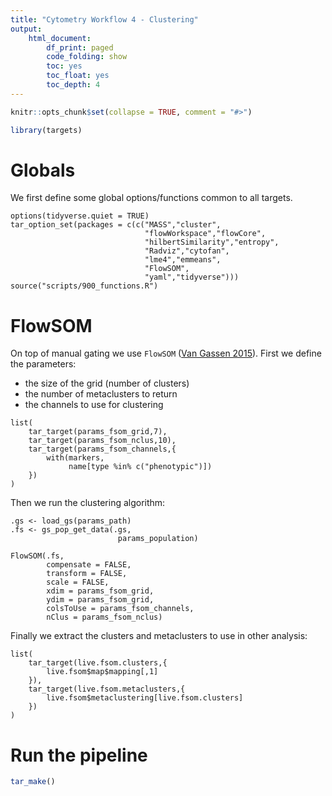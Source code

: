 ```yaml
---
title: "Cytometry Workflow 4 - Clustering"
output: 
    html_document:
        df_print: paged
        code_folding: show
        toc: yes
        toc_float: yes
        toc_depth: 4
---
```


```r
knitr::opts_chunk$set(collapse = TRUE, comment = "#>")
```

```r
library(targets)
```

# Globals

We first define some global options/functions common to all targets.

```targets
options(tidyverse.quiet = TRUE)
tar_option_set(packages = c(c("MASS","cluster",
                              "flowWorkspace","flowCore",
                              "hilbertSimilarity","entropy",
                              "Radviz","cytofan",
                              "lme4","emmeans",
                              "FlowSOM",
                              "yaml","tidyverse")))
source("scripts/900_functions.R")
```

# FlowSOM

On top of manual gating we use `FlowSOM` ([Van Gassen 2015](https://doi.org/10.1002/cyto.a.22625)). First we define the parameters:

 - the size of the grid (number of clusters)
 - the number of metaclusters to return
 - the channels to use for clustering
 
```targets
list(
    tar_target(params_fsom_grid,7),
    tar_target(params_fsom_nclus,10),
    tar_target(params_fsom_channels,{
        with(markers,
             name[type %in% c("phenotypic")])
    })
)
```

Then we run the clustering algorithm:

```targets
.gs <- load_gs(params_path)
.fs <- gs_pop_get_data(.gs,
                        params_population)

FlowSOM(.fs,
        compensate = FALSE,
        transform = FALSE,
        scale = FALSE,
        xdim = params_fsom_grid, 
        ydim = params_fsom_grid,
        colsToUse = params_fsom_channels,
        nClus = params_fsom_nclus)
```

Finally we extract the clusters and metaclusters to use in other analysis:

```targets
list(
    tar_target(live.fsom.clusters,{
        live.fsom$map$mapping[,1]
    }),
    tar_target(live.fsom.metaclusters,{
        live.fsom$metaclustering[live.fsom.clusters]
    })
)
```

# Run the pipeline

```r
tar_make()
```
